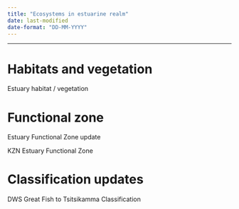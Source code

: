 ```yaml
---
title: "Ecosystems in estuarine realm"
date: last-modified
date-format: "DD-MM-YYYY"
---
```


------------------------------------------------------------------------

# Habitats and vegetation

Estuary habitat / vegetation

# Functional zone

Estuary Functional Zone update

KZN Estuary Functional Zone

# Classification updates

DWS Great Fish to Tsitsikamma Classification
